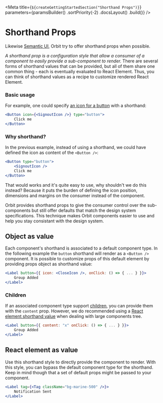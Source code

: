
<Meta
    title={`${createGettingStartedSection("Shorthand Props")}`}
    parameters={paramsBuilder()
        .sortPriority(-2)
        .docsLayout(<IntroductionLayout sourcePath="/" />)
        .build()}
/>

# Shorthand Props

Likewise [Semantic UI](https://react.semantic-ui.com/shorthand-props/), Orbit try to offer shorthand props when possible.

_A shorthand prop is a configuration style that allow a consumer of a component to easily provide a sub-component to render._ There are several forms of shorthand values that can be provided, but all of them share one common thing - each is eventually evaluated to React Element. Thus, you can think of shorthand values as a recipe to customize rendered React Element.

### Basic usage

For example, one could specify [an icon for a button](http://localhost:6754/?path=/docs/components-button--icon#icon) with a shorthand:

```jsx dark
<Button icon={<SignoutIcon />} type="button">
    Click me
</Button>
```

### Why shorthand?

In the previous example, instead of using a shorthand, we could have defined the icon as content of the `<Button />`:

```jsx dark
<Button type="button">
    <SignoutIcon />
    Click me
</Button>
```

That would works and it's quite easy to use, why shouldn't we do this instead? Because it puts the burden of defining the icon position, dimensions and margins on the consumer instead of the component.

Orbit provides shorthand props to give the consumer control over the sub-components but still offer defaults that match the design system specifications. This technique makes Orbit components easier to use and help you stay consistant with the design system.

## Object as value

Each component's shorthand is associated to a default component type. In the following example the `button` shorthand will render as a `<Button />` component. It is possible to customize props of this default element by providing props object as shorthand value:

```jsx dark
<Label button={{ icon: <CloseIcon />, onClick: () => { ... } }}>
    Group Added
</Label>
```

### Children

If an associated component type support [children](https://reactjs.org/docs/composition-vs-inheritance.html), you can provide them with the `content` prop. However, we do recommended using a [React element shorthand value](#react-element-as-value) when dealing with large components tree.

```jsx dark
<Label button={{ content: "x" onClick: () => { ... } }}>
    Group Added
</Label>
```

## React element as value

Use this shorthand style to directly provide the component to render. With this style, you can bypass the default component type for the shorthand. Keep in mind though that a set of default props might be passed to your component.

```jsx dark
<Label tag={<Tag className="bg-marine-500" />}>
    Notification Sent
</Label>
```
